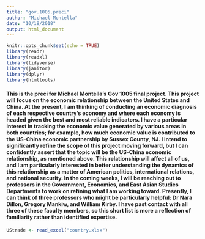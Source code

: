 ```yaml
---
title: "gov.1005.preci"
author: "Michael Montella"
date: "10/18/2018"
output: html_document
---
```


```r
knitr::opts_chunk$set(echo = TRUE)
library(readr)
library(readxl)
library(tidyverse)
library(janitor)
library(dplyr)
library(htmltools)
```
#### This is the preci for Michael Montella's Gov 1005 final project. This project will focus on the economic relationship between the United States and China. At the present, I am thinking of conducting an economic diagnosis of each respective country's economy and where each economy is headed given the best and most reliable indicators. I have a particular interest in tracking the economic value generated by various areas in both countries; for example, how much economic value is contributed to the US-China economic partnership by Sussex County, NJ. I intend to significantly refine the scope of this project moving forward, but I can confidently assert that the topic will be the US-China economic relationship, as mentioned above. This relationship will affect all of us, and I am particularly interested in better understanding the dynamics of this relationship as a matter of American politics, international relations, and national security. In the coming weeks, I will be reaching out to professors in the Government, Economics, and East Asian Studies Departments to work on refining what I am working toward. Presently, I can think of three professors who might be particularly helpful: Dr Nara Dillon, Gregory Mankiw, and William Kirby. I have past contact with all three of these faculty members, so this short list is more a reflection of familiarity rather than identified expertise. 

```r
UStrade <- read_excel("country.xlsx")
```




